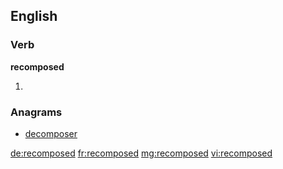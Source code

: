 ==English==

===Verb===
'''recomposed'''

# {{past of|recompose}}

===Anagrams===
* [[decomposer#English|decomposer]]

[[de:recomposed]]
[[fr:recomposed]]
[[mg:recomposed]]
[[vi:recomposed]]